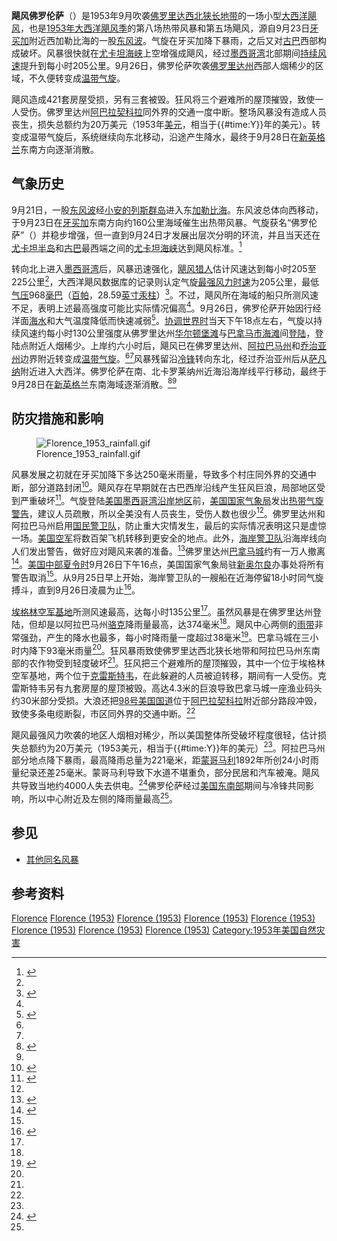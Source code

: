 {{noteTA
|G1=USState
}}
{{Infobox Hurricane
| Name=飓风佛罗伦萨<br />{{lang|en|Hurricane Florence}}
| Type=飓风
| Year=1953
| Basin=Atl
| Formed=1953年9月23日
| Dissipated=1953年9月26日
| Image location=Florence_1952-09-26_weather_map.jpg
| Image name=1953年9月26日飓风佛罗伦萨的天气图
| 1-min winds=110
| Pressure=968
| Damages=.2
| Inflated=1
| Fatalities=无报导
| Areas=[[牙买加|牙买加]]、[[古巴|古巴]]、[[美国墨西哥湾沿岸地区|美国墨西哥湾沿岸地区]]<small>（[[登陆_(气象学)|登陆]][[佛罗里达州|佛罗里达州]]）</small>、[[美国东南部|美国东南部]]
| Hurricane season=[[1953年大西洋飓风季|1953年大西洋飓风季]]
}}
'''飓风佛罗伦萨'''（{{lang-en|Hurricane Florence}}）是1953年9月吹袭[[佛罗里达西北狭长地带|佛罗里达西北狭长地带]]的一场小型[[北大西洋热带气旋|大西洋飓风]]，也是[[1953年大西洋飓风季|1953年大西洋飓风季]]的第八场热带风暴和第五场飓风，源自9月23日[[牙买加|牙买加]]附近西加勒比海的一股[[东风波|东风波]]。气旋在牙买加降下暴雨，之后又对[[古巴|古巴]]西部构成破坏。风暴很快就在[[尤卡坦海峡|尤卡坦海峡]]上空增强成飓风，经过[[墨西哥湾|墨西哥湾]]北部期间[[最大持续风速|持续风速]]提升到每小时205公里。9月26日，佛罗伦萨吹袭[[佛罗里达州|佛罗里达州]]西部人烟稀少的区域，不久便转变成[[温带气旋|温带气旋]]。

飓风造成421套房屋受损，另有三套被毁。狂风将三个避难所的屋顶摧毁，致使一人受伤。佛罗里达州[[阿巴拉契科拉_(佛罗里达州)|阿巴拉契科拉]]同外界的交通一度中断。整场风暴没有造成人员丧生，损失总额约为20万美元（1953年[[美元|美元]]，相当于{{#time:Y}}年的{{Formatprice|{{Inflation|US|200000|1953}}}}美元）。转变成温带气旋后，系统继续向东北移动，沿途产生降水，最终于9月28日在[[新英格兰|新英格兰]]东南方向逐渐消散。

== 气象历史 ==
{{storm path|Florence 1953 track.png}}
9月21日，一股[[东风波|东风波]]经[[小安的列斯群岛|小安的列斯群岛]]进入东[[加勒比海|加勒比海]]。东风波总体向西移动，于9月23日在[[牙买加|牙买加]]东南方向约160公里海域催生出热带风暴。气旋获名“佛罗伦萨”（{{lang|en|Florence}}）并稳步增强，但一直到9月24日才发展出层次分明的环流，并且当天还在[[尤卡坦半岛|尤卡坦半岛]]和[[古巴|古巴]]最西端之间的[[尤卡坦海峡|尤卡坦海峡]]达到飓风标准。<ref name="mwr">{{cite web | author = Grady Norton, U.S. Weather Bureau | publisher = National Oceanic and Atmospheric Administration | date = 1953-12 | accessdate = 2017-02-13 | title = Hurricanes of 1953 | archivedate = 2016-03-03 | archiveurl = https://web.archive.org/web/20160303221428/http://www.aoml.noaa.gov/general/lib/lib1/nhclib/mwreviews/1953.pdf | deadurl = no | url = http://www.aoml.noaa.gov/general/lib/lib1/nhclib/mwreviews/1953.pdf | format = [[便携式文档格式|PDF]] }}</ref>

转向北上进入[[墨西哥湾|墨西哥湾]]后，风暴迅速强化，[[飓风猎人|飓风猎人]]估计风速达到每小时205至225公里<ref name="mwr" />，大西洋飓风数据库的记录则认定气旋[[最大持续风速|最强风力时速]]为205公里，最低[[气压|气压]]968[[巴|毫巴]]（[[帕斯卡|百帕]]，28.59[[英寸汞柱|英寸汞柱]]）<ref name="HURDAT">{{cite web | author = [[国家飓风中心|National Hurricane Center]] | author2 = Hurricane Research Division | title = Atlantic hurricane best track (HURDAT version 2) | accessdate = 2016-11-01 | url = http://www.nhc.noaa.gov/data/hurdat/hurdat2-1851-2015-070616.txt | publisher = United States National Oceanic and Atmospheric Administration | date = 2016-07-06 | archivedate = 2016-10-04 | archiveurl = https://web.archive.org/web/20161004150702/http://www.nhc.noaa.gov/data/hurdat/hurdat2-1851-2015-070616.txt | format = [[文本文件|TXT]] | deadurl = no }}</ref>。不过，飓风所在海域的船只所测风速不足，表明上述最高强度可能比实际情况偏高<ref name="mwr" />。9月26日，佛罗伦萨开始因行经洋面[[海面温度|海水]]和大气温度降低而快速减弱<ref name="up927">{{cite news | author = Staff Writer | agency = United Press | date = 1953-09-27 | title = Hurricane Florence Dies Over Northwest Florida | url = https://news.google.com/newspapers?nid=888&dat=19530927&id=KMcKAAAAIBAJ&sjid=VE8DAAAAIBAJ&pg=5395,4716021 | newspaper = St. Petersburg Times | accessdate = 2017-02-13 | archive-date = 2021-08-02 | archive-url = https://web.archive.org/web/20210802100244/https://news.google.com/newspapers?nid=888&dat=19530927&id=KMcKAAAAIBAJ&sjid=VE8DAAAAIBAJ&pg=5395%2C4716021 }}</ref>。[[协调世界时|协调世界时]]当天下午18点左右，气旋以持续风速约每小时130公里强度从佛罗里达州[[华尔顿堡滩_(佛罗里达州)|华尔顿堡滩]]与[[巴拿马市海滩_(佛罗里达州)|巴拿马市海滩]]间[[登陆_(气象学)|登陆]]，登陆点附近人烟稀少。上岸约六小时后，飓风已在佛罗里达州、[[阿拉巴马州|阿拉巴马州]]和[[乔治亚州|乔治亚州]]边界附近转变成[[温带气旋|温带气旋]]。<ref name="mwr" /><ref name="HURDAT" />风暴残留沿[[冷锋|冷锋]]转向东北，经过乔治亚州后从[[萨凡纳|萨凡纳]]附近进入大西洋。佛罗伦萨在南、北卡罗莱纳州近海沿海岸线平行移动，最终于9月28日在[[新英格兰|新英格兰]]东南海域逐渐消散。<ref name="rain">{{cite web | author = David M. Roth | date = 2008-09-23 | title = Hurricane Florence - September 24-28, 1953 | publisher = Hydrometeorological Prediction Center | accessdate = 2017-02-14 | archivedate = 2014-12-22 | deadurl = no | url = http://www.wpc.ncep.noaa.gov/tropical/rain/florence1953.html | archiveurl = https://web.archive.org/web/20141222032847/http://www.wpc.ncep.noaa.gov/tropical/rain/florence1953.html }}</ref><ref name="HURDAT" />

== 防灾措施和影响 ==
[[File:Florence_1953_rainfall.gif|thumb]]

风暴发展之初就在牙买加降下多达250毫米雨量，导致多个村庄同外界的交通中断，部分道路封闭<ref>{{cite news | author = Staff Writer | agency = Associated Press | date = 1953-09-24 | title = Jamaica Warned of Nearby Hurricane | newspaper = St. Joseph Gazette | accessdate = 2017-02-13 | url = https://news.google.com/newspapers?id=OilaAAAAIBAJ&sjid=BUwNAAAAIBAJ&pg=5763,4876604&dq=hurricane&hl=en | archive-date = 2020-12-02 | archive-url = https://web.archive.org/web/20201202140314/https://news.google.com/newspapers?id=OilaAAAAIBAJ&sjid=BUwNAAAAIBAJ&pg=5763%2C4876604&dq=hurricane&hl=en | dead-url = no }}</ref>。飓风存在早期就在古巴西岸沿线产生狂风巨浪，局部地区受到严重破坏<ref name="en">{{cite book | author = David Longshore | title = Encyclopedia of hurricanes, typhoons, and cyclones | page = 186 | url = https://books.google.com/books?id=8kXwskQHBLoC&lpg=PA186&ots=qCMhZG6c8U&dq=Hurricane%20Florence%201953%20gulf%20coast&pg=PA186#v=onepage&q&f=false | accessdate = 2017-02-13 | year = 2008 | publisher = Facts on File, Inc. | archive-date = 2019-11-29 | archive-url = https://web.archive.org/web/20191129174334/https://books.google.com/books?id=8kXwskQHBLoC&lpg=PA186&ots=qCMhZG6c8U&dq=Hurricane%20Florence%201953%20gulf%20coast&pg=PA186#v=onepage&q&f=false | dead-url = no }}</ref>。气旋登陆[[美国墨西哥湾沿岸地区|美国墨西哥湾沿岸地区]]前，[[美国国家气象局|美国国家气象局]]发出[[热带气旋警告|热带气旋警告]]，建议人员疏散，所以全美没有人员丧生，受伤人数也很少<ref name="mwr" />。佛罗里达州和阿拉巴马州启用[[美国国民警卫队|国民警卫队]]，防止重大灾情发生，最后的实际情况表明这只是虚惊一场。[[美国空军|美国空军]]将数百架飞机转移到更安全的地点。此外，[[美国海岸警卫队|海岸警卫队]]沿海岸线向人们发出警告，做好应对飓风来袭的准备。<ref name="tusc">{{cite news | author = Staff Writer | newspaper = The Tuscaloosa News | date = 1953-09-26 | title = Powerful Hurricane Sweeps Fla. Coast | agency = Associated Press | accessdate = 2017-02-13 | url = https://news.google.com/newspapers?id=NQcdAAAAIBAJ&sjid=OJgEAAAAIBAJ&pg=6769,2629896&dq=hurricane&hl=en | archive-date = 2021-08-02 | archive-url = https://web.archive.org/web/20210802100313/https://news.google.com/newspapers?id=NQcdAAAAIBAJ&sjid=OJgEAAAAIBAJ&pg=6769%2C2629896&dq=hurricane&hl=en }}</ref>佛罗里达州[[巴拿马城_(佛罗里达州)|巴拿马城]]约有一万人撤离<ref name="pc">{{cite journal | author = E. L. Quarantelli | date = 1982-05 | title = Inventory of Disaster Field Studies in the Social and Behaviroal Sciences 1919 - 1979 | page = D-9 | publisher = University of Delaware | accessdate = 2017-02-14 | url = http://udspace.udel.edu/bitstream/handle/19716/1309/MR32.pdf | archiveurl = https://web.archive.org/web/20170214141118/http://udspace.udel.edu/bitstream/handle/19716/1309/MR32.pdf | deadurl = no | archivedate = 2017-02-14 | format = PDF }}</ref>。[[北美中部时区|美国中部夏令时]]9月26日下午16点，美国国家气象局驻[[新奥尔良|新奥尔良]]办事处将所有警告取消<ref name="up927" />。从9月25日早上开始，海岸警卫队的一艘船在近海停留18小时同气旋搏斗，直到9月26日凌晨为止<ref>{{cite news | author = Staff Writer | newspaper = St. Petersburg Times | date = 1953-09-28 | title = Hurricane Florence Given Bad Time By Coast Guard's Gobs | accessdate = 2017-02-13 | url = https://news.google.com/newspapers?nid=888&dat=19530928&id=KccKAAAAIBAJ&sjid=VE8DAAAAIBAJ&pg=3994,6092901 | archive-date = 2021-08-02 | archive-url = https://web.archive.org/web/20210802100324/https://news.google.com/newspapers?nid=888&dat=19530928&id=KccKAAAAIBAJ&sjid=VE8DAAAAIBAJ&pg=3994%2C6092901 }}</ref>。

[[埃格林空军基地|埃格林空军基地]]所测风速最高，达每小时135公里<ref name="up927" />。虽然风暴是在佛罗里达州登陆，但却是以阿拉巴马州[[骆克_(阿拉巴马州)|骆克]]降雨量最高，达374毫米<ref name="rain" />。飓风中心两侧的[[雨带|雨带]]非常强劲，产生的降水也最多，每小时降雨量一度超过38毫米<ref>{{cite journal |author=Sterling C. Gilbert and N.E. LaSeur |volume=14 |journal=Journal of Meteorology |archivedate=2016-03-04 |archiveurl=https://web.archive.org/web/20160304130707/https://myweb.fsu.edu/jelsner/extspace/GilbertLaSeur_1957.pdf |deadurl=yes |url=https://myweb.fsu.edu/jelsner/extspace/GilbertLaSeur_1957.pdf |accessdate=2017-02-14 |format=PDF |title=A study of the rainfall patterns and some related features in a dissipating hurricane |pages=18–27 |date=1957-02 |doi=10.1175/0095-9634-14.1.18 }}</ref>。巴拿马城在三小时内降下93毫米雨量<ref name="tusc" />。狂风暴雨致使佛罗里达西北狭长地带和阿拉巴马州东南部的农作物受到轻度破坏<ref name="mwr" />。狂风把三个避难所的屋顶摧毁，其中一个位于埃格林空军基地，两个位于[[克雷斯特韦_(佛罗里达州)|克雷斯特韦]]，在此躲避的人员被迫转移，期间有一人受伤。克雷斯特韦另有九套房屋的屋顶被毁。高达4.3米的巨浪导致巴拿马城一座渔业码头约30米部分受损。大浪还把[[98号美国国道|98号美国国道]]位于[[阿巴拉契科拉_(佛罗里达州)|阿巴拉契科拉]]附近部分路段冲毁，致使多条电缆断裂，市区同外界的交通中断。<ref name="up927" />

飓风最强风力吹袭的地区人烟相对稀少，所以美国整体所受破坏程度很轻，估计损失总额约为20万美元（1953美元，相当于{{#time:Y}}年的{{Formatprice|{{Inflation|US|200000|1953}}}}美元）<ref name="mwr" />。阿拉巴马州部分地点降下暴雨，最高降雨总量为221毫米，距[[蒙哥马利_(阿拉巴马州)|蒙哥马利]]1892年所创24小时雨量纪录还差25毫米。蒙哥马利导致下水道不堪重负，部分民居和汽车被淹。飓风共导致当地约4000人失去供电。<ref>{{cite news | author = Staff Writer | agency = Associated Press | date = 1953-09-28 | title = Hurricane Brushes State; Near-Record Rains Follow | accessdate = 2017-02-13 | newspaper = Times Daily | url = https://news.google.com/newspapers?id=SAUsAAAAIBAJ&sjid=lcYEAAAAIBAJ&pg=6374,7848186&dq=hurricane&hl=en | archive-date = 2021-08-02 | archive-url = https://web.archive.org/web/20210802100333/https://news.google.com/newspapers?id=SAUsAAAAIBAJ&sjid=lcYEAAAAIBAJ&pg=6374%2C7848186&dq=hurricane&hl=en }}</ref>佛罗伦萨经过[[美国东南部|美国东南部]]期间与冷锋共同影响，所以中心附近及左侧的降雨量最高<ref name="rain" />。

== 参见 ==
{{Portal|热带气旋}}
*[[飓风佛罗伦萨|其他同名风暴]]

== 参考资料 ==
{{Reflist|35em}}

[[Category:1953年大西洋飓风季|Florence]]
[[Category:三级大西洋飓风|Florence (1953)]]
[[Category:影响路易斯安那州的热带气旋|Florence (1953)]]
[[Category:影响阿拉巴马州的热带气旋|Florence (1953)]]
[[Category:影响佛罗里达州的热带气旋|Florence (1953)]]
[[Category:影响乔治亚州的热带气旋|Florence (1953)]]
[[Category:影响南卡罗莱纳州的热带气旋|Florence (1953)]]
[[Category:影响北卡罗莱纳州的热带气旋|Florence (1953)]]
[[Category:1953年美国自然灾害|Category:1953年美国自然灾害]]
{{Good article}}